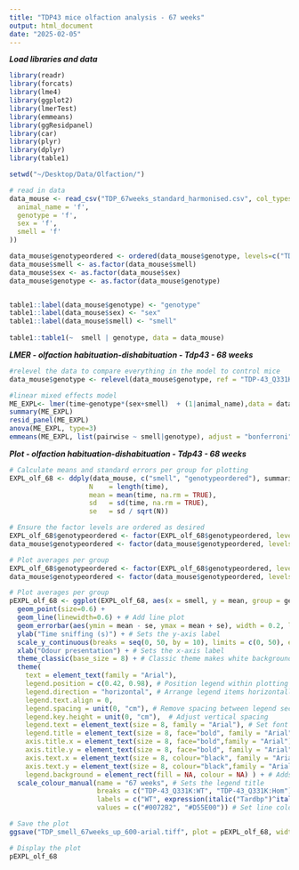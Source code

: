 ```yaml
---
title: "TDP43 mice olfaction analysis - 67 weeks"
output: html_document
date: "2025-02-05"
---
```

***Load libraries and data***
```r
library(readr)
library(forcats)
library(lme4)
library(ggplot2)
library(lmerTest)
library(emmeans)
library(ggResidpanel)
library(car)
library(plyr)
library(dplyr)
library(table1)

setwd("~/Desktop/Data/Olfaction/")

# read in data 
data_mouse <- read_csv("TDP_67weeks_standard_harmonised.csv", col_types = cols (
  animal_name = 'f',
  genotype = 'f',
  sex = 'f',
  smell = 'f'
))

data_mouse$genotypeordered <- ordered(data_mouse$genotype, levels=c("TDP-43_Q331K:WT", "TDP-43_Q331K:Hom"))
data_mouse$smell <- as.factor(data_mouse$smell)
data_mouse$sex <- as.factor(data_mouse$sex)
data_mouse$genotype <- as.factor(data_mouse$genotype)


table1::label(data_mouse$genotype) <- "genotype"
table1::label(data_mouse$sex) <- "sex"
table1::label(data_mouse$smell) <- "smell"
	
table1::table1(~  smell | genotype, data = data_mouse)


```


***LMER - olfaction habituation-dishabituation - Tdp43 - 68 weeks***

```r
#relevel the data to compare everything in the model to control mice
data_mouse$genotype <- relevel(data_mouse$genotype, ref = "TDP-43_Q331K:WT")

#linear mixed effects model
ME_EXPL<- lmer(time~genotype*(sex+smell)  + (1|animal_name),data = data_mouse)
summary(ME_EXPL)
resid_panel(ME_EXPL) 
anova(ME_EXPL, type=3)
emmeans(ME_EXPL, list(pairwise ~ smell|genotype), adjust = "bonferroni")

```


***Plot - olfaction habituation-dishabituation - Tdp43 - 68 weeks***

```r
# Calculate means and standard errors per group for plotting
EXPL_olf_68 <- ddply(data_mouse, c("smell", "genotypeordered"), summarise,
                    N    = length(time),
                    mean = mean(time, na.rm = TRUE),
                    sd   = sd(time, na.rm = TRUE),
                    se   = sd / sqrt(N))

# Ensure the factor levels are ordered as desired
EXPL_olf_68$genotypeordered <- factor(EXPL_olf_68$genotypeordered, levels = c("TDP-43_Q331K:WT", "TDP-43_Q331K:Hom"))
data_mouse$genotypeordered <- factor(data_mouse$genotypeordered, levels = c("TDP-43_Q331K:WT", "TDP-43_Q331K:Hom"))

# Plot averages per group
EXPL_olf_68$genotypeordered <- factor(EXPL_olf_68$genotypeordered, levels = c("TDP-43_Q331K:WT", "TDP-43_Q331K:Hom"))
data_mouse$genotypeordered <- factor(data_mouse$genotypeordered, levels = c("TDP-43_Q331K:WT", "TDP-43_Q331K:Hom"))

# Plot averages per group
pEXPL_olf_68 <- ggplot(EXPL_olf_68, aes(x = smell, y = mean, group = genotypeordered, colour = genotypeordered)) +
  geom_point(size=0.6) + 
  geom_line(linewidth=0.6) + # Add line plot 
  geom_errorbar(aes(ymin = mean - se, ymax = mean + se), width = 0.2, linewidth=0.2, linetype="solid")+
  ylab("Time sniffing (s)") + # Sets the y-axis label
  scale_y_continuous(breaks = seq(0, 50, by = 10), limits = c(0, 50), expand = c(0, 0)) +  # Set y-axis breaks with step size of 10
  xlab("Odour presentation") + # Sets the x-axis label
  theme_classic(base_size = 8) + # Classic theme makes white background without lines, sets base font size to 14 pt
  theme(
    text = element_text(family = "Arial"),
    legend.position = c(0.42, 0.98), # Position legend within plotting space
    legend.direction = "horizontal", # Arrange legend items horizontally
    legend.text.align = 0,
    legend.spacing = unit(0, "cm"), # Remove spacing between legend sections
    legend.key.height = unit(0, "cm"),  # Adjust vertical spacing
    legend.text = element_text(size = 8, family = "Arial"), # Set font size for legend text
    legend.title = element_text(size = 8, face="bold", family = "Arial"), # Set font size for legend title
    axis.title.x = element_text(size = 8, face="bold",family = "Arial"), # Set font size for x-axis label
    axis.title.y = element_text(size = 8, face="bold", family = "Arial"), 
    axis.text.x = element_text(size = 8, colour="black", family = "Arial"), # Set font size for x-axis tick labels
    axis.text.y = element_text(size = 8, colour="black",family = "Arial"),
    legend.background = element_rect(fill = NA, colour = NA) ) + # Adds a legend
  scale_colour_manual(name = "67 weeks", # Sets the legend title
                      breaks = c("TDP-43_Q331K:WT", "TDP-43_Q331K:Hom"), # Sets the order of items in the legend
                      labels = c("WT", expression(italic("Tardbp")^italic("Q331K/Q331K"))), # Sets the labels of items in the legend
                      values = c("#0072B2", "#D55E00")) # Set line colours

# Save the plot
ggsave("TDP_smell_67weeks_up_600-arial.tiff", plot = pEXPL_olf_68, width = 3.5, height = 2.3, dpi = 600)  # Adjust width, height, and dpi as needed and save as an image in the folder where the code file is

# Display the plot
pEXPL_olf_68

```



